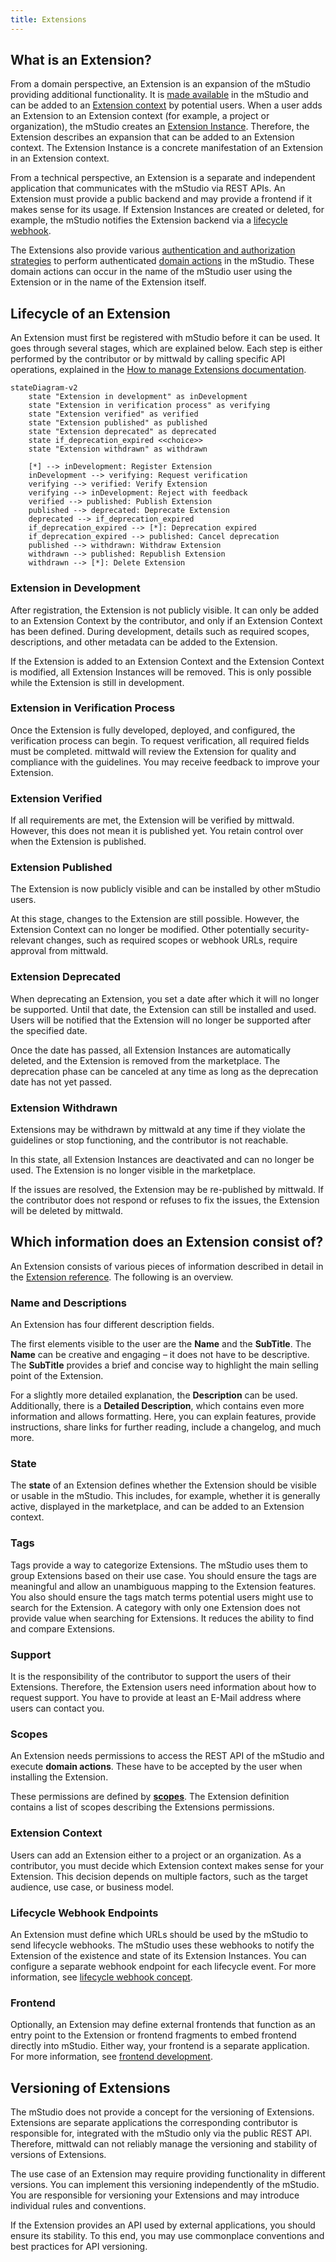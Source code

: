 ```yaml
---
title: Extensions
---
```


## What is an Extension?

From a domain perspective, an Extension is an expansion of the mStudio providing additional functionality.
It is [made available](../../how-to/manage-extensions) in the mStudio and can be added to an [Extension context](../../glossary/#extension-context) by potential users.
When a user adds an Extension to an Extension context (for example, a project or organization), the mStudio creates an [Extension Instance](../../glossary#extension-instance).
Therefore, the Extension describes an expansion that can be added to an Extension context.
The Extension Instance is a concrete manifestation of an Extension in an Extension context.

From a technical perspective, an Extension is a separate and independent application that communicates with the mStudio via REST APIs.
An Extension must provide a public backend and may provide a frontend if it makes sense for its usage.
If Extension Instances are created or deleted, for example, the mStudio notifies the Extension backend via a [lifecycle webhook](../concepts/lifecycle-webhooks).

The Extensions also provide various [authentication and authorization strategies](../concepts/authentication) to perform authenticated [domain actions](../../glossary#domain-action) in the mStudio.
These domain actions can occur in the name of the mStudio user using the Extension or in the name of the Extension itself.

## Lifecycle of an Extension

An Extension must first be registered with mStudio before it can be used.
It goes through several stages, which are explained below.
Each step is either performed by the contributor or by mittwald by calling specific API operations, explained in the [How to manage Extensions documentation](../../how-to/manage-extensions).

```mermaid
stateDiagram-v2
    state "Extension in development" as inDevelopment
    state "Extension in verification process" as verifying
    state "Extension verified" as verified
    state "Extension published" as published
    state "Extension deprecated" as deprecated
    state if_deprecation_expired <<choice>>
    state "Extension withdrawn" as withdrawn

    [*] --> inDevelopment: Register Extension
    inDevelopment --> verifying: Request verification
    verifying --> verified: Verify Extension
    verifying --> inDevelopment: Reject with feedback
    verified --> published: Publish Extension
    published --> deprecated: Deprecate Extension
    deprecated --> if_deprecation_expired
    if_deprecation_expired --> [*]: Deprecation expired
    if_deprecation_expired --> published: Cancel deprecation
    published --> withdrawn: Withdraw Extension
    withdrawn --> published: Republish Extension
    withdrawn --> [*]: Delete Extension
```

### Extension in Development

After registration, the Extension is not publicly visible.
It can only be added to an Extension Context by the contributor, and only if an Extension Context has been defined.
During development, details such as required scopes, descriptions, and other metadata can be added to the Extension.

If the Extension is added to an Extension Context and the Extension Context is modified,
all Extension Instances will be removed.
This is only possible while the Extension is still in development.

### Extension in Verification Process

Once the Extension is fully developed, deployed, and configured, the verification process can begin.
To request verification, all required fields must be completed.
mittwald will review the Extension for quality and compliance with the guidelines.
You may receive feedback to improve your Extension.

### Extension Verified

If all requirements are met, the Extension will be verified by mittwald.
However, this does not mean it is published yet.
You retain control over when the Extension is published.

### Extension Published

The Extension is now publicly visible and can be installed by other mStudio users.

At this stage, changes to the Extension are still possible.
However, the Extension Context can no longer be modified.
Other potentially security-relevant changes, such as required scopes or webhook URLs, require approval from mittwald.

### Extension Deprecated

When deprecating an Extension, you set a date after which it will no longer be supported.
Until that date, the Extension can still be installed and used.
Users will be notified that the Extension will no longer be supported after the specified date.

Once the date has passed, all Extension Instances are automatically deleted, and the Extension is removed from the marketplace.
The deprecation phase can be canceled at any time as long as the deprecation date has not yet passed.

### Extension Withdrawn

Extensions may be withdrawn by mittwald at any time
if they violate the guidelines or stop functioning, and the contributor is not reachable.

In this state, all Extension Instances are deactivated and can no longer be used.
The Extension is no longer visible in the marketplace.

If the issues are resolved, the Extension may be re-published by mittwald.
If the contributor does not respond or refuses to fix the issues, the Extension will be deleted by mittwald.

## Which information does an Extension consist of?

An Extension consists of various pieces of information described in detail in the [Extension reference](../../reference/extensions).
The following is an overview.

### Name and Descriptions

An Extension has four different description fields.

The first elements visible to the user are the **Name** and the **SubTitle**.
The **Name** can be creative and engaging – it does not have to be descriptive.
The **SubTitle** provides a brief and concise way to highlight the main selling point of the Extension.

For a slightly more detailed explanation, the **Description** can be used.
Additionally, there is a **Detailed Description**, which contains even more information and allows formatting.
Here, you can explain features, provide instructions, share links for further reading, include a changelog, and much more.

### State

The **state** of an Extension defines whether the Extension should be visible or usable in the mStudio.
This includes, for example, whether it is generally active, displayed in the marketplace, and can be added to an Extension context.

### Tags

Tags provide a way to categorize Extensions.
The mStudio uses them to group Extensions based on their use case.
You should ensure the tags are meaningful and allow an unambiguous mapping to the Extension features.
You also should ensure the tags match terms potential users might use to search for the Extension.
A category with only one Extension does not provide value when searching for Extensions.
It reduces the ability to find and compare Extensions.

### Support

It is the responsibility of the contributor to support the users of their Extensions.
Therefore, the Extension users need information about how to request support.
You have to provide at least an E-Mail address where users can contact you.

### Scopes

An Extension needs permissions to access the REST API of the mStudio and execute **domain actions**.
These have to be accepted by the user when installing the Extension.

These permissions are defined by [**scopes**](../concepts/scopes).
The Extension definition contains a list of scopes describing the Extensions permissions.

### Extension Context

Users can add an Extension either to a project or an organization.
As a contributor, you must decide which Extension context makes sense for your Extension.
This decision depends on multiple factors, such as the target audience, use case, or business model.

### Lifecycle Webhook Endpoints

An Extension must define which URLs should be used by the mStudio to send lifecycle webhooks.
The mStudio uses these webhooks to notify the Extension of the existence and state of its Extension Instances.
You can configure a separate webhook endpoint for each lifecycle event.
For more information, see [lifecycle webhook concept](../concepts/lifecycle-webhooks).

### Frontend

Optionally, an Extension may define external frontends that function as an entry point to the Extension or frontend fragments to embed frontend directly into mStudio.
Either way, your frontend is a separate application.
For more information, see [frontend development](../concepts/frontend-development).

## Versioning of Extensions

The mStudio does not provide a concept for the versioning of Extensions.
Extensions are separate applications the corresponding contributor is responsible for, integrated with the mStudio only via the public REST API.
Therefore, mittwald can not reliably manage the versioning and stability of versions of Extensions.

The use case of an Extension may require providing functionality in different versions.
You can implement this versioning independently of the mStudio.
You are responsible for versioning your Extensions and may introduce individual rules and conventions.

If the Extension provides an API used by external applications, you should ensure its stability.
To this end, you may use commonplace conventions and best practices for API versioning.
